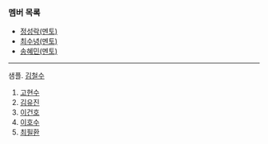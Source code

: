 ### 멤버 목록

- [정성락(멘토)](https://argo-oss.github.io/2024/members/JungSungRock)
- [최수녕(멘토)](https://argo-oss.github.io/2024/members/ChoiSooNyeong)
- [송혜민(멘토)](https://argo-oss.github.io/2024/members/SongHaeMin)

---

샘플. [김철수](https://argo-oss.github.io/2024/members/KimCheolSu)

1. [고현수](https://argo-oss.github.io/2024/members/KoHyunSu)
1. [김유진](members/EugeneKim)
1. [이건호](https://argo-oss.github.io/2024/members/KunhoLee)
1. [이호수](https://argo-oss.github.io/2024/members/Leehosu)
1. [최필환](https://argo-oss.github.io/2024/members/ChoiPilHwan)
